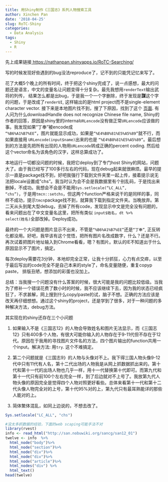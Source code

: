```yaml
---
title: 用Shiny制作《三国志》系列人物搜索工具
author: Xinchen Pan
date: '2018-04-25'
slug: RoTC-Shiny
categories:
  - Data Analysis
tags:
  - Shiny
  - R
---
```


先上成果链接<a href = https://nathanpan.shinyapps.io/RoTC-Searching/> https://nathanpan.shinyapps.io/RoTC-Searching/</a>

写的时候发现好些遇到的bug没法reproduce了，记不到的只能凭记忆来写了。

花了大概5个晚上的所有时间，终于把这个shiny完成了，说一点感想，最大的问题还是语言，中文的变量名让问题变得十分复杂。最先我想用<code>renderText</code>输出武将的列传， 结果怎么都是出bug，于是我一个一个字删除，终于发现是<strong>謀</strong>这个字的问题，于是改成了<code>renderUI</code>, 这样输出的是html project而不是single-element character vector. 接下来是本地图片找不到，搜了下原因，找到了这个 <a href = https://github.com/rstudio/shiny/issues/1858>页面</a>. 有人问为什么downloadHandle does not recognize Chinese file name, Shiny的作者的回答，原因是shiny里的internal<code>URLencode</code>没有做正常<code>URLencode</code>应该做的事。我发现如果“丁奉”被encode成<code> "%B6%A1%B7%EE"</code>，图片就能显示成功，如果是<code>"%E4%B8%81%E5%A5%89"</code>就不行，而如果直接用 <code>URLencode(input$name)</code>出来的也是 <code>"%E4%B8%81%E5%A5%89"</code>。最后想到的方法是先把所有出现的人物用<code>URLencode</code>转成正确的percent coding. 然后给这个vector命名为该角色的汉字，这样总算成功了。

本地运行一切都没问题的时候，我把它deploy到了专门host Shiny的网站，问题大了。由于我已经写了100多行左右的代码，现在debug起来就很麻烦。最早的提示一直是package找不到，好吧我强行下载到文件夹里一起上传，接着提示说无法把locale设置成"chs"。我当时认为会不会是我数据里有个别乱码，于是找出来删掉，不成功。我想会不会是不能用<code>Sys.setlocale("LC_ALL", "chs")</code>，于是用<code>tmcn::setchs</code>，但这两个function严格来说干的是同样的事，同样不成功，提示<code>tmcn</code>package找不到，就算我下载到指定文件夹。当晚放弃。第二天从头到尾大型debug，去掉了所有code，发现显示中文是完全没有问题的，看来问题出在了中文变量名这里，把所有类似 <code>input$姓名</code>，<code>dt %>% select(姓名)</code>全部改掉。Deploy成功。

最终的一个大问题是图片显示不出来，不管是<code>"%B6%A1%B7%EE"</code>还是<code>"丁奉"</code>, 正反转化都没用。好吧，我早该有这个觉悟，把所有图片名改成数字，什么？还是不行。再次试着把图片地址输入到Chrome看看，嗯？有图片。默认的IE不知道出于什么原因显示不了图片，搞定。

每次deploy需要花3分钟，本地却完全正常，让我十分抓狂，心力有点交瘁，以至于最后写出的code完全不是自己本来的style了，命名变量随便，重复copyp paste， 排版丑陋，想添加的彩蛋也没加上。


总结：当我搜一个问题没有什么答案的时候，很大可能是我的问题比较低级。当我为了修补一个错误花费了数小时的时候，我不应该继续下去，因为我的状态已经疯狂了，不求甚解，网上搜到什么copy/paste的试，脑子不想。正确的方法应该是改天再仔细想想。通过这个shiny的project，还是学到了很多，对于一种问题的多种解决方法，debug方法。

其实现在的shiny还存在三个小问题

1. 如果输入不是《三国志12》的人物会导致姓名和图片无法显示，而《三国志12》只有400多个人物，有很大可能你输入的人物存在于9-11代但不存在于12代。原因在于我用的寻找图片文件名的方法，四个图片输出的function共用一个input。解决方法: 用<code>try</code>. 这个不难搞定。

2. 第二个问题就是《三国志9》的人物与头像对不上。我下得三国人物头像9-12代中只有11代有人名，第十二代出场的人物我是从网上抓数据抓出来的。第十代和第十一代的出场人物也几乎一样，用十一代替换第十代即可。而第九代和第十一代只有前100个左右完全一样，到了后边就对不上号了。我放第九代人物头像的原因完全是觉得四个人物对照更好看些。总体来看第十一代和第十二代头像人物完全对的上号，第十代95%对的上，第九代只有最耳熟能详的那些人能对的上。

3. 简体繁体混乱，如同上边说的，不想去改了。

```r
Sys.setlocale("LC_ALL", "chs")
```

```r
#没太多抓数据的经验，下面的web scaping可能手法不对
library(rvest)
info <- read_html("http://san.nobuwiki.org/sancg/san12_01")
twelve <- info  %>%
  html_node("body")%>% 
  html_node("section")%>%
  html_node("div")%>%
  html_node("div")%>%
  html_node("article")%>%
  html_nodes("div") %>%
  html_text()
head(twelve)
```